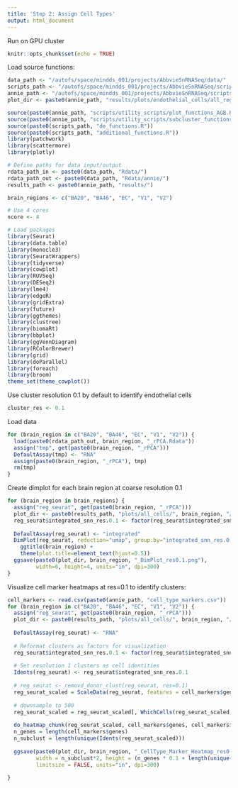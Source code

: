 ```yaml
---
title: 'Step 2: Assign Cell Types'
output: html_document
---
```


Run on GPU cluster

```r
knitr::opts_chunk$set(echo = TRUE)
```

Load source functions:

```r
data_path <- "/autofs/space/mindds_001/projects/AbbvieSnRNASeq/data/"
scripts_path <- "/autofs/space/mindds_001/projects/AbbvieSnRNASeq/scripts/"
annie_path <- "/autofs/space/mindds_001/projects/AbbvieSnRNASeq/scripts/annie/"
plot_dir <- paste0(annie_path, "results/plots/endothelial_cells/all_regions/")

source(paste0(annie_path, "scripts/utility_scripts/plot_functions_AGB.R"))
source(paste0(annie_path, "scripts/utility_scripts/subcluster_functions_AGB.R"))
source(paste0(scripts_path, "de_functions.R"))
source(paste0(scripts_path, "additional_functions.R"))
library(patchwork)
library(scattermore)
library(plotly)

# Define paths for data input/output
rdata_path_in <- paste0(data_path, "Rdata/")
rdata_path_out <- paste0(data_path, "Rdata/annie/")
results_path <- paste0(annie_path, "results/")

brain_regions <- c("BA20", "BA46", "EC", "V1", "V2")

# Use 4 cores
ncore <- 4

# Load packages
library(Seurat)
library(data.table)
library(monocle3)
library(SeuratWrappers)
library(tidyverse)
library(cowplot)
library(RUVSeq)
library(DESeq2)
library(lme4)
library(edgeR)
library(gridExtra)
library(future)
library(ggthemes)
library(clustree)
library(biomaRt)
library(bbplot)
library(ggVennDiagram)
library(RColorBrewer)
library(grid)
library(doParallel)
library(foreach)
library(broom)
theme_set(theme_cowplot())
```


Use cluster resolution 0.1 by default to identify endothelial cells

```r
cluster_res <- 0.1
```

Load data
```r
for (brain_region in c("BA20", "BA46", "EC", "V1", "V2")) {
  load(paste0(rdata_path_out, brain_region, "_rPCA.Rdata"))
  assign("tmp", get(paste0(brain_region, "_rPCA")))
  DefaultAssay(tmp) <- "RNA"
  assign(paste0(brain_region, "_rPCA"), tmp)
  rm(tmp)
}
```


Create dimplot for each brain region at coarse resolution 0.1
```r
for (brain_region in brain_regions) {
  assign("reg_seurat", get(paste0(brain_region, "_rPCA")))
  plot_dir <- paste0(results_path, "plots/all_cells/", brain_region, "/")
  reg_seurat$integrated_snn_res.0.1 <- factor(reg_seurat$integrated_snn_res.0.1,  levels=sort(as.numeric(as.character(unique(reg_seurat$integrated_snn_res.0.1)))))
  
  DefaultAssay(reg_seurat) <- "integrated"
  DimPlot(reg_seurat, reduction="umap", group.by="integrated_snn_res.0.1") +
    ggtitle(brain_region) +
    theme(plot.title=element_text(hjust=0.5))
  ggsave(paste0(plot_dir, brain_region, "_DimPlot_res0.1.png"),
         width=6, height=4, units="in", dpi=300)
}
```


Visualize cell marker heatmaps at res=0.1 to identify clusters:
```r
cell_markers <- read.csv(paste0(annie_path, "cell_type_markers.csv"))
for (brain_region in c("BA20", "BA46", "EC", "V1", "V2")) {
  assign("reg_seurat", get(paste0(brain_region, "_rPCA")))
  plot_dir <- paste0(results_path, "plots/all_cells/", brain_region, "/")
  
  DefaultAssay(reg_seurat) <- "RNA"
  
  # Reformat clusters as factors for visualization
  reg_seurat$integrated_snn_res.0.1 <- factor(reg_seurat$integrated_snn_res.0.1,  levels=sort(as.numeric(as.character(unique(reg_seurat$integrated_snn_res.0.1)))))
  
  # Set resolution 1 clusters as cell identities
  Idents(reg_seurat) <- reg_seurat$integrated_snn_res.0.1
  
  # reg_seurat <- removd_donor_clust(reg_seurat, res=0.1)
  reg_seurat_scaled = ScaleData(reg_seurat, features = cell_markers$genes)
  
  # downsample to 500
  reg_seurat_scaled = reg_seurat_scaled[, WhichCells(reg_seurat_scaled, downsample = 500)]
  
  do_heatmap_chunk(reg_seurat_scaled, cell_markers$genes, cell_markers$group)
  n_genes = length(cell_markers$genes)
  n_subclust = length(unique(Idents(reg_seurat_scaled)))
  
  ggsave(paste0(plot_dir, brain_region, "_CellType_Marker_Heatmap_res0.1.png"),
         width = n_subclust*2, height = (n_genes * 0.1 + length(unique(cell_markers$group))*1), 
         limitsize = FALSE, units="in", dpi=300)
  
}
```